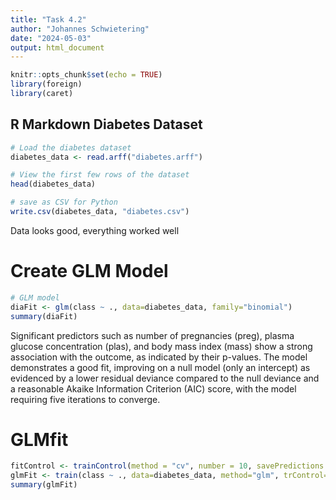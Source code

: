```yaml
---
title: "Task 4.2"
author: "Johannes Schwietering"
date: "2024-05-03"
output: html_document
---
```


```r
knitr::opts_chunk$set(echo = TRUE)
library(foreign)
library(caret)
```

## R Markdown Diabetes Dataset


```r

# Load the diabetes dataset
diabetes_data <- read.arff("diabetes.arff")

# View the first few rows of the dataset
head(diabetes_data)

# save as CSV for Python
write.csv(diabetes_data, "diabetes.csv")
```
Data looks good, everything worked well

# Create GLM Model

```r
# GLM model
diaFit <- glm(class ~ ., data=diabetes_data, family="binomial")
summary(diaFit)
```
Significant predictors such as number of pregnancies (preg), plasma glucose concentration (plas), and body mass index (mass) show a strong association with the outcome, as indicated by their p-values. The model demonstrates a good fit, improving on a null model (only an intercept) as evidenced by a lower residual deviance compared to the null deviance and a reasonable Akaike Information Criterion (AIC) score, with the model requiring five iterations to converge.

# GLMfit

```r
fitControl <- trainControl(method = "cv", number = 10, savePredictions = "final")
glmFit <- train(class ~ ., data=diabetes_data, method="glm", trControl=fitControl, preProc=c("center","scale"))
summary(glmFit)

```

